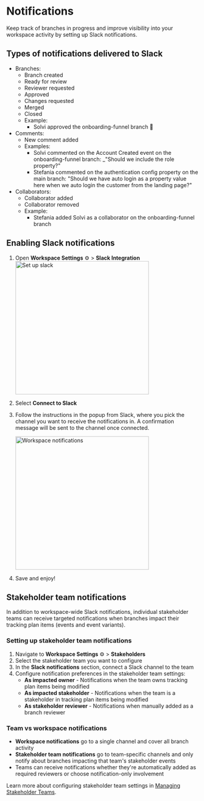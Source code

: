 # Notifications

Keep track of branches in progress and improve visibility into your workspace activity by setting up Slack notifications.

## Types of notifications delivered to Slack

- Branches:
  - Branch created
  - Ready for review
  - Reviewer requested
  - Approved
  - Changes requested
  - Merged
  - Closed
  - Example:
    - Solvi approved the onboarding-funnel branch 🎉
- Comments:
  - New comment added
  - Examples:
    - Solvi commented on the Account Created event on the onboarding-funnel branch: _"Should we include the role property?"
    - Stefania commented on the authentication config property on the main branch: "Should we have auto login as a property value here when we auto login the customer from the landing page?"
- Collaborators:
  - Collaborator added
  - Collaborator removed
  - Example:
    - Stefania added Solvi as a collaborator on the onboarding-funnel branch

## Enabling Slack notifications

1. Open **Workspace Settings** ⚙️ > **Slack Integration**
   <img
     src="/docs/images/workspace/integrations/set-up-slack.png"
     width="350px"
     alt="Set up slack"
   />
2. Select **Connect to Slack**
3. Follow the instructions in the popup from Slack, where you pick the channel you want to receive the notifications in. A confirmation message will be sent to the channel once connected.

   <img
     src="/docs/images/workspace/integrations/workspace-notifications.png"
     width="350px"
     alt="Workspace notifications"
   />

4. Save and enjoy!

## Stakeholder team notifications

In addition to workspace-wide Slack notifications, individual stakeholder teams can receive targeted notifications when branches impact their tracking plan items (events and event variants).

### Setting up stakeholder team notifications

1. Navigate to **Workspace Settings** ⚙️ > **Stakeholders**
2. Select the stakeholder team you want to configure
3. In the **Slack notifications** section, connect a Slack channel to the team
4. Configure notification preferences in the stakeholder team settings:
   - **As impacted owner** - Notifications when the team owns tracking plan items being modified
   - **As impacted stakeholder** - Notifications when the team is a stakeholder in tracking plan items being modified
   - **As stakeholder reviewer** - Notifications when manually added as a branch reviewer

### Team vs workspace notifications

- **Workspace notifications** go to a single channel and cover all branch activity
- **Stakeholder team notifications** go to team-specific channels and only notify about branches impacting that team's stakeholder events
- Teams can receive notifications whether they're automatically added as required reviewers or choose notification-only involvement

Learn more about configuring stakeholder team settings in [Managing Stakeholder Teams](/workspace-management/domains).
